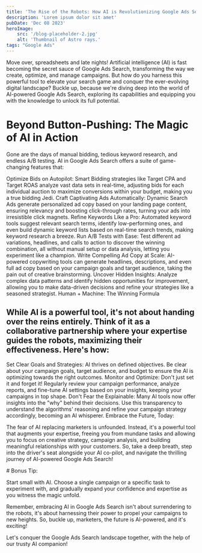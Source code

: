 ```yaml
---
title: 'The Rise of the Robots: How AI is Revolutionizing Google Ads Search'
description: 'Lorem ipsum dolor sit amet'
pubDate: 'Dec 08 2023'
heroImage: 
    src: '/blog-placeholder-2.jpg'
    alt: 'Thumbnail of Astro rays.'
tags: "Google Ads"
---
```

Move over, spreadsheets and late nights! Artificial intelligence (AI) is fast becoming the secret sauce of Google Ads Search, transforming the way we create, optimize, and manage campaigns. But how do you harness this powerful tool to elevate your search game and conquer the ever-evolving digital landscape? Buckle up, because we're diving deep into the world of AI-powered Google Ads Search, exploring its capabilities and equipping you with the knowledge to unlock its full potential.

# Beyond Button-Pushing: The Magic of AI in Action

Gone are the days of manual bidding, tedious keyword research, and endless A/B testing. AI in Google Ads Search offers a suite of game-changing features that:

Optimize Bids on Autopilot: Smart Bidding strategies like Target CPA and Target ROAS analyze vast data sets in real-time, adjusting bids for each individual auction to maximize conversions within your budget, making you a true bidding Jedi.
Craft Captivating Ads Automatically: Dynamic Search Ads generate personalized ad copy based on your landing page content, ensuring relevancy and boosting click-through rates, turning your ads into irresistible click magnets.
Refine Keywords Like a Pro: Automated keyword tools suggest relevant search terms, identify low-performing ones, and even build dynamic keyword lists based on real-time search trends, making keyword research a breeze.
Run A/B Tests with Ease: Test different ad variations, headlines, and calls to action to discover the winning combination, all without manual setup or data analysis, letting you experiment like a champion.
Write Compelling Ad Copy at Scale: AI-powered copywriting tools can generate headlines, descriptions, and even full ad copy based on your campaign goals and target audience, taking the pain out of creative brainstorming.
Uncover Hidden Insights: Analyze complex data patterns and identify hidden opportunities for improvement, allowing you to make data-driven decisions and refine your strategies like a seasoned strategist.
Human + Machine: The Winning Formula

## While AI is a powerful tool, it's not about handing over the reins entirely. Think of it as a collaborative partnership where your expertise guides the robots, maximizing their effectiveness. Here's how:

Set Clear Goals and Strategies: AI thrives on defined objectives. Be clear about your campaign goals, target audience, and budget to ensure the AI is optimizing towards the right outcomes.
Monitor and Optimize: Don't just set it and forget it! Regularly review your campaign performance, analyze reports, and fine-tune AI settings based on your insights, keeping your campaigns in top shape.
Don't Fear the Explainable: Many AI tools now offer insights into the "why" behind their decisions. Use this transparency to understand the algorithms' reasoning and refine your campaign strategy accordingly, becoming an AI whisperer.
Embrace the Future, Today:

The fear of AI replacing marketers is unfounded. Instead, it's a powerful tool that augments your expertise, freeing you from mundane tasks and allowing you to focus on creative strategy, campaign analysis, and building meaningful relationships with your customers. So, take a deep breath, step into the driver's seat alongside your AI co-pilot, and navigate the thrilling journey of AI-powered Google Ads Search!

<Protip>
# Bonus Tip:

Start small with AI. Choose a single campaign or a specific task to experiment with, and gradually expand your confidence and expertise as you witness the magic unfold.

</Protip>
Remember, embracing AI in Google Ads Search isn't about surrendering to the robots, it's about harnessing their power to propel your campaigns to new heights. So, buckle up, marketers, the future is AI-powered, and it's exciting!

Let's conquer the Google Ads Search landscape together, with the help of our trusty AI companion!